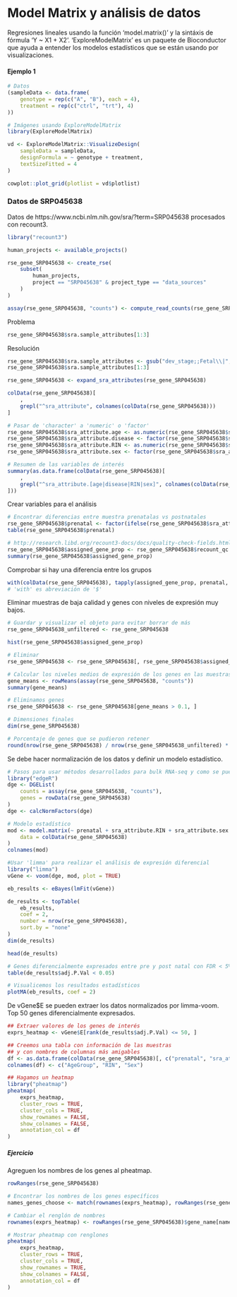 
# Model Matrix y análisis de datos
Regresiones lineales usando la función 'model.matrix()' y la sintáxis de fórmula 'Y ~ X1 + X2'.
'ExploreModelMatrix' es un paquete de Bioconductor que  ayuda a entender los modelos estadísticos que se están usando por visualizaciones.


#### Ejemplo 1

```r
# Datos 
(sampleData <- data.frame(
    genotype = rep(c("A", "B"), each = 4),
    treatment = rep(c("ctrl", "trt"), 4)
))

```

```r
# Imágenes usando ExploreModelMatrix
library(ExploreModelMatrix)

vd <- ExploreModelMatrix::VisualizeDesign(
    sampleData = sampleData,
    designFormula = ~ genotype + treatment,
    textSizeFitted = 4
)

cowplot::plot_grid(plotlist = vd$plotlist)
```


### Datos de SRP045638
Datos de https://www.ncbi.nlm.nih.gov/sra/?term=SRP045638 procesados con recount3. 

```r
library("recount3")

human_projects <- available_projects()

rse_gene_SRP045638 <- create_rse(
    subset(
        human_projects,
        project == "SRP045638" & project_type == "data_sources"
    )
)

assay(rse_gene_SRP045638, "counts") <- compute_read_counts(rse_gene_SRP045638)

```
Problema
```r
rse_gene_SRP045638$sra.sample_attributes[1:3]
```
Resolución
```r
rse_gene_SRP045638$sra.sample_attributes <- gsub("dev_stage;;Fetal\\|", "", rse_gene_SRP045638$sra.sample_attributes)
rse_gene_SRP045638$sra.sample_attributes[1:3]
```

```r
rse_gene_SRP045638 <- expand_sra_attributes(rse_gene_SRP045638)

colData(rse_gene_SRP045638)[
    ,
    grepl("^sra_attribute", colnames(colData(rse_gene_SRP045638)))
]
```

```r
# Pasar de 'character' a 'numeric' o 'factor'
rse_gene_SRP045638$sra_attribute.age <- as.numeric(rse_gene_SRP045638$sra_attribute.age)
rse_gene_SRP045638$sra_attribute.disease <- factor(rse_gene_SRP045638$sra_attribute.disease)
rse_gene_SRP045638$sra_attribute.RIN <- as.numeric(rse_gene_SRP045638$sra_attribute.RIN)
rse_gene_SRP045638$sra_attribute.sex <- factor(rse_gene_SRP045638$sra_attribute.sex)

# Resumen de las variables de interés
summary(as.data.frame(colData(rse_gene_SRP045638)[
    ,
    grepl("^sra_attribute.[age|disease|RIN|sex]", colnames(colData(rse_gene_SRP045638)))
]))
```

Crear variables para el análisis
```r
# Encontrar diferencias entre muestra prenatalas vs postnatales
rse_gene_SRP045638$prenatal <- factor(ifelse(rse_gene_SRP045638$sra_attribute.age < 0, "prenatal", "postnatal"))
table(rse_gene_SRP045638$prenatal)
```

```r
# http://research.libd.org/recount3-docs/docs/quality-check-fields.html
rse_gene_SRP045638$assigned_gene_prop <- rse_gene_SRP045638$recount_qc.gene_fc_count_all.assigned / rse_gene_SRP045638$recount_qc.gene_fc_count_all.total
summary(rse_gene_SRP045638$assigned_gene_prop)
```

Comprobar si hay una diferencia entre los grupos
```r
with(colData(rse_gene_SRP045638), tapply(assigned_gene_prop, prenatal, summary))
# 'with' es abreviación de '$'
```

Eliminar muestras de baja calidad y genes con niveles de expresión muy bajos.
```r
# Guardar y visualizar el objeto para evitar borrar de más
rse_gene_SRP045638_unfiltered <- rse_gene_SRP045638

hist(rse_gene_SRP045638$assigned_gene_prop)
```

```r
# Eliminar 
rse_gene_SRP045638 <- rse_gene_SRP045638[, rse_gene_SRP045638$assigned_gene_prop > 0.3]

# Calcular los niveles medios de expresión de los genes en las muestras.
gene_means <- rowMeans(assay(rse_gene_SRP045638, "counts"))
summary(gene_means)
```

```r
# Eliminamos genes
rse_gene_SRP045638 <- rse_gene_SRP045638[gene_means > 0.1, ]

# Dimensiones finales
dim(rse_gene_SRP045638)

# Porcentaje de genes que se pudieron retener
round(nrow(rse_gene_SRP045638) / nrow(rse_gene_SRP045638_unfiltered) * 100, 2)
```

Se debe hacer normalización de los datos y definir un modelo estadístico. 

```r
# Pasos para usar métodos desarrollados para bulk RNA-seq y como se pueden usar en scRNA-seq.
library("edgeR") 
dge <- DGEList(
    counts = assay(rse_gene_SRP045638, "counts"),
    genes = rowData(rse_gene_SRP045638)
)
dge <- calcNormFactors(dge)
```

```r
# Modelo estadístico
mod <- model.matrix(~ prenatal + sra_attribute.RIN + sra_attribute.sex + assigned_gene_prop,
    data = colData(rse_gene_SRP045638)
)
colnames(mod)
```

```r
#Usar 'limma' para realizar el análisis de expresión diferencial 
library("limma")
vGene <- voom(dge, mod, plot = TRUE)

```

```r
eb_results <- eBayes(lmFit(vGene))

de_results <- topTable(
    eb_results,
    coef = 2,
    number = nrow(rse_gene_SRP045638),
    sort.by = "none"
)
dim(de_results)
```

```r
head(de_results)
```

```r
# Genes diferencialmente expresados entre pre y post natal con FDR < 5%
table(de_results$adj.P.Val < 0.05)
```

```r
# Visualicemos los resultados estadísticos
plotMA(eb_results, coef = 2)
```

De vGene$E se pueden extraer los datos normalizados por limma-voom. Top 50 genes diferencialmente expresados.

```r
## Extraer valores de los genes de interés
exprs_heatmap <- vGene$E[rank(de_results$adj.P.Val) <= 50, ]

## Creemos una tabla con información de las muestras
## y con nombres de columnas más amigables
df <- as.data.frame(colData(rse_gene_SRP045638)[, c("prenatal", "sra_attribute.RIN", "sra_attribute.sex")])
colnames(df) <- c("AgeGroup", "RIN", "Sex")

## Hagamos un heatmap
library("pheatmap")
pheatmap(
    exprs_heatmap,
    cluster_rows = TRUE,
    cluster_cols = TRUE,
    show_rownames = FALSE,
    show_colnames = FALSE,
    annotation_col = df
)
```

##### Ejercicio
Agreguen los nombres de los genes al pheatmap.

```r
rowRanges(rse_gene_SRP045638)
```

```r
# Encontrar los nombres de los genes específicos
names_genes_choose <- match(rownames(exprs_heatmap), rowRanges(rse_gene_SRP045638)$gene_id)

# Cambiar el renglón de nombres 
rownames(exprs_heatmap) <- rowRanges(rse_gene_SRP045638)$gene_name[names_genes_choose]

# Mostrar pheatmap con renglones
pheatmap(
    exprs_heatmap,
    cluster_rows = TRUE,
    cluster_cols = TRUE,
    show_rownames = TRUE,
    show_colnames = FALSE,
    annotation_col = df
)
```

